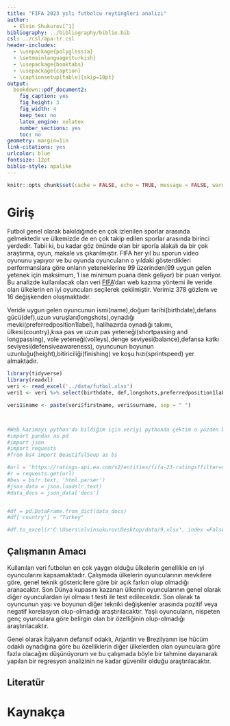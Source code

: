 ```yaml
---
title: "FIFA 2023 yılı futbolcu reytingleri analizi"
author: 
  - Elvin Shukurov[^1]
bibliography: ../bibliography/biblio.bib
csl: ../csl/apa-tr.csl
header-includes:
  - \usepackage{polyglossia}
  - \setmainlanguage{turkish}
  - \usepackage{booktabs}
  - \usepackage{caption} 
  - \captionsetup[table]{skip=10pt}
output:
  bookdown::pdf_document2:
    fig_caption: yes
    fig_height: 3
    fig_width: 4
    keep_tex: no
    latex_engine: xelatex
    number_sections: yes
    toc: no
geometry: margin=1in
link-citations: yes
urlcolor: blue
fontsize: 12pt
biblio-style: apalike
---
```

```r
knitr::opts_chunk$set(cache = FALSE, echo = TRUE, message = FALSE, warning = FALSE)
```

<!-- ======================================================================= -->
<!-- ============================== NOTLAR ================================= -->
<!-- ======================================================================= -->
[^1]: 20080947, [Github Repo](https://github.com/ElvinShukurlu/arasinav.git)



# Giriş

Futbol genel olarak bakıldığınde en çok izlenilen sporlar arasında gelmektedir ve  ülkemizde de en çok takip edilen sporlar arasında birinci yerdedir. Tabii ki, bu kadar göz önünde olan bir sporla alakalı da bir çok araştırma, oyun, makale vs çıkarılmıştır.
FIFA her yıl bu sporun video oyununu yapıyor ve bu oyunda oyuncuların o yıldaki gösterdikleri performanslara göre onların yeteneklerine 99 üzerinden(99 uygun gelen yetenek için maksimum, 1 ise minimum puana denk geliyor) bir puan veriyor. Bu analizde kullanılacak olan veri [FIFA](https://ratings-api.ea.com/v2/entities/fifa-23-ratings?filter=nationality%3A(48)&sort=ranking%3AASC&limit=50')'dan web kazıma yöntemi ile veride olan ülkelerin en iyi oyuncuları seçilerek çekilmiştir. Verimiz 378  gözlem ve 16 değişkenden oluşmaktadır.

Veride uygun gelen oyuncunun ismi(name),doğum tarihi(birthdate),defans gücü(def),uzun vuruşları(longshots),oynadığı mevki(preferredposition1label), halihazırda oynadığı takımı, ülkesi(country),kısa pas ve uzun pas yeteneği(shortpassing and longpassing), vole yeteneği(volleys),denge seviyesi(balance),defansa katkı seviyesi(defensiveawareness), oyuncunun boyunun uzunluğu(height),bitiriciliği(finishing) ve koşu hızı(sprintspeed) yer almaktadır.

```r
library(tidyverse)
library(readxl)
veri <- read_excel('../data/futbol.xlsx')
veri1 <- veri %>% select(birthdate, def,longshots,preferredposition1label,teamname,country,shortpassing,volleys,balance,shotpower,defensiveawareness,height,longpassing,finishing,sprintspeed)

veri1$name <- paste(veri$firstname, veri$surname, sep = " ")



#Web kazımayı python'da bildiğim için veriyi pythonda çektim o yüzden burada bir file paylaşamıyorum. Ancak yine de genel kod şu şekilde:
#import pandas as pd
#import json
#import requests
#from bs4 import BeautifulSoup as bs

#url = 'https://ratings-api.ea.com/v2/entities/fifa-23-ratings?filter=nationality%3A(48)&sort=ranking%3AASC&limit=50'
#r = requests.get(url)
#bes = bs(r.text, 'html.parser')
#json_data = json.loads(r.text)
#data_docs = json_data['docs']


#df = pd.DataFrame.from_dict(data_docs)
#df['country'] = "Turkey"

#df.to_excel(r'C:\Users\elvinsukurov\Desktop/data/9.xlsx', index =False)

```



## Çalışmanın Amacı

Kullanılan veri futbolun en çok yaygın olduğu ülkelerin genellikle en iyi oyuncularını kapsamaktadır. Çalışmada ülkelerin oyuncularının mevkilere göre, genel teknik göstericilere göre bir açık farkın olup olmadığı aranacaktır. Son Dünya kupasını kazanan ülkenin oyuncularının genel olarak diğer oyunculardan iyi olması t testi ile test edilecekdir. Son olarak ta oyuncunun yaşı ve boyunun diğer tekniki değişkenler arasında pozitif veya negatif korelasyon olup-olmadığı araştırılacaktır. Yaşlı oyuncuların, nispeten genç oyunculara göre belirgin olan bir özelliğinin olup-olmadığı araştırılacaktır.

Genel olarak İtalyanın defansif odaklı, Arjantin ve Brezilyanın ise hücüm odaklı oynadığına göre bu özelliklerin diğer ülkelerden olan oyunculara göre fazla olacağını düşünüyorum ve bu çalışmada böyle bir tahmine dayanarak yapılan bir regresyon analizinin ne kadar güvenilir olduğu araştırılacaktır. 

## Literatür 


\newpage
# Kaynakça {#references}
<div id="refs"></div>

